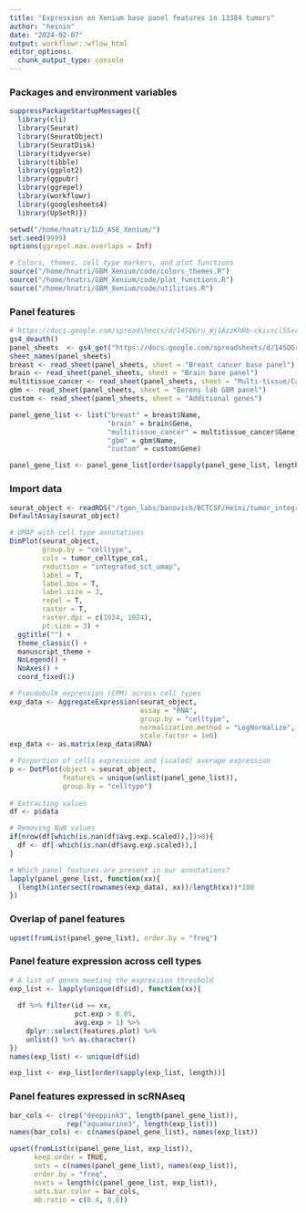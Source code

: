 ```yaml
---
title: "Expression on Xenium base panel features in 13384 tumors"
author: "heinin"
date: "2024-02-07"
output: workflowr::wflow_html
editor_options:
  chunk_output_type: console
---
```


### Packages and environment variables

```r

suppressPackageStartupMessages({
  library(cli)
  library(Seurat)
  library(SeuratObject)
  library(SeuratDisk)
  library(tidyverse)
  library(tibble)
  library(ggplot2)
  library(ggpubr)
  library(ggrepel)
  library(workflowr)
  library(googlesheets4)
  library(UpSetR)})

setwd("/home/hnatri/ILD_ASE_Xenium/")
set.seed(9999)
options(ggrepel.max.overlaps = Inf)

# Colors, themes, cell type markers, and plot functions
source("/home/hnatri/GBM_Xenium/code/colors_themes.R")
source("/home/hnatri/GBM_Xenium/code/plot_functions.R")
source("/home/hnatri/GBM_Xenium/code/utilities.R")

```

### Panel features

```r

# https://docs.google.com/spreadsheets/d/14SQGru_Wj1AzzKhRb-ckivscl55xrr5Jw1hyjQim6zs/edit?usp=sharing
gs4_deauth()
panel_sheets  <- gs4_get("https://docs.google.com/spreadsheets/d/14SQGru_Wj1AzzKhRb-ckivscl55xrr5Jw1hyjQim6zs/edit?usp=sharing")
sheet_names(panel_sheets)
breast <- read_sheet(panel_sheets, sheet = "Breast cancer base panel")
brain <- read_sheet(panel_sheets, sheet = "Brain base panel")
multitissue_cancer <- read_sheet(panel_sheets, sheet = "Multi-tissue/Cancer base panel")
gbm <- read_sheet(panel_sheets, sheet = "Berens lab GBM panel")
custom <- read_sheet(panel_sheets, sheet = "Additional genes")

panel_gene_list <- list("breast" = breast$Name,
                        "brain" = brain$Gene,
                        "multitissue_cancer" = multitissue_cancer$Gene,
                        "gbm" = gbm$Name,
                        "custom" = custom$Gene)

panel_gene_list <- panel_gene_list[order(sapply(panel_gene_list, length))]

```

### Import data

```r

seurat_object <- readRDS("/tgen_labs/banovich/BCTCSF/Heini/tumor_integrated_UPN109pre_noUPN208_soupX_snn_metadata_no4_7.rds")
DefaultAssay(seurat_object)

# UMAP with cell type annotations
DimPlot(seurat_object,
        group.by = "celltype",
        cols = tumor_celltype_col,
        reduction = "integrated_sct_umap",
        label = T,
        label.box = T,
        label.size = 3,
        repel = T,
        raster = T,
        raster.dpi = c(1024, 1024),
        pt.size = 3) +
  ggtitle("") +
  theme_classic() +
  manuscript_theme + 
  NoLegend() +
  NoAxes() +
  coord_fixed(1)

# Pseudobulk expression (CPM) across cell types
exp_data <- AggregateExpression(seurat_object,
                                assay = "RNA",
                                group.by = "celltype",
                                normalization.method = "LogNormalize",
                                scale.factor = 1e6)
exp_data <- as.matrix(exp_data$RNA)

# Porportion of cells expression and (scaled) average expression
p <- DotPlot(object = seurat_object,
             features = unique(unlist(panel_gene_list)),
             group.by = "celltype")
  
# Extracting values
df <- p$data

# Removing NaN values
if(nrow(df[which(is.nan(df$avg.exp.scaled)),])>0){
  df <- df[-which(is.nan(df$avg.exp.scaled)),]
}

# Which panel features are present in our annotations?
lapply(panel_gene_list, function(xx){
  (length(intersect(rownames(exp_data), xx))/length(xx))*100
})

```

### Overlap of panel features

```r

upset(fromList(panel_gene_list), order.by = "freq")

```

### Panel feature expression across cell types

```r

# A list of genes meeting the expression threshold
exp_list <- lapply(unique(df$id), function(xx){
  
  df %>% filter(id == xx,
                pct.exp > 0.05,
                avg.exp > 1) %>%
    dplyr::select(features.plot) %>%
    unlist() %>% as.character()
})
names(exp_list) <- unique(df$id)

exp_list <- exp_list[order(sapply(exp_list, length))]

```

### Panel features expressed in scRNAseq

```r

bar_cols <- c(rep("deeppink3", length(panel_gene_list)),
              rep("aquamarine3", length(exp_list)))
names(bar_cols) <- c(names(panel_gene_list), names(exp_list))

upset(fromList(c(panel_gene_list, exp_list)),
      keep.order = TRUE,
      sets = c(names(panel_gene_list), names(exp_list)),
      order.by = "freq",
      nsets = length(c(panel_gene_list, exp_list)),
      sets.bar.color = bar_cols,
      mb.ratio = c(0.4, 0.6))

```
